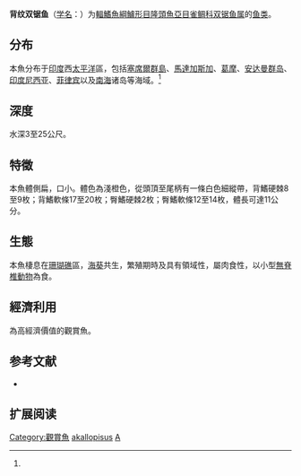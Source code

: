 {{Speciesbox
| name = 背纹双锯鱼
| status = LC
| status_system = IUCN3.1
| image = Amphiprion akallopisos Aldabra.jpg
| image_width = 250px
| genus = Amphiprion
| species = akallopisus
| authority = Bleeker, 1853<ref name='id7884'>{{cite web| url =http://www.bioinfo.cn/db05/BjdwSpecies.php?action=view&id=7884| title =背纹双锯鱼| work =中国动物物种编目数据库| publisher =中国科学院微生物研究所| author =中国科学院动物研究所| accessdate =2009-04-16| deadurl =yes| archiveurl =https://web.archive.org/web/20160305002208/http://www.bioinfo.cn/db05/BjdwSpecies.php?action=view&id=7884| archivedate =2016-03-05}}</ref>
| synonyms = *''Amphiprion akallopisus''<br /><small>Bleeker, 1853</small>
*''Phalerebus akallopisos''<br /><small>Bleeker, 1853</small>
}}

'''背纹双锯鱼'''（[[学名|学名]]：{{lang|la|''Amphiprion akallopisus''}}）为[[輻鰭魚綱|輻鰭魚綱]][[鱸形目|鱸形目]][[隆頭魚亞目|隆頭魚亞目]][[雀鲷科|雀鲷科]][[双锯鱼属|双锯鱼属]]的[[鱼类|鱼类]]。

==分布==
本魚分布于[[印度|印度]]西[[太平洋|太平洋]]區，包括[[塞席爾群島|塞席爾群島]]、[[馬達加斯加|馬達加斯加]]、[[葛摩|葛摩]]、[[安达曼群岛|安达曼群岛]]、[[印度尼西亚|印度尼西亚]]、[[菲律宾|菲律宾]]以及[[南海|南海]]诸岛等海域。<ref name='id7884'/>

==深度==
水深3至25公尺。

==特徵==
本魚體側扁，口小。體色為淺橙色，從頭頂至尾柄有一條白色細縱帶，背鰭硬棘8至9枚；背鰭軟條17至20枚；臀鰭硬棘2枚；臀鰭軟條12至14枚，體長可達11公分。

==生態==
本魚棲息在[[珊瑚礁|珊瑚礁]]區，[[海葵|海葵]]共生，繁殖期時及具有領域性，屬肉食性，以小型[[無脊椎動物|無脊椎動物]]為食。

==經濟利用==
為高經濟價值的觀賞魚。

== 参考文献 ==
{{reflist}}
*{{FishBase_species|genus=Amphiprion|species=akallopisus|year=2011|month=12}}

== 扩展阅读 ==
{{refbegin}}
{{wikispecies-inline|Amphiprion akallopisus|背纹双锯鱼}}
{{refend}}
{{Taxonbar|from=Q949111}}

[[Category:觀賞魚|Category:觀賞魚]]
[[Category:双锯鱼属|akallopisus]]
[[Category:1853年描述的魚類|A]]


{{鱸形目小作品}}